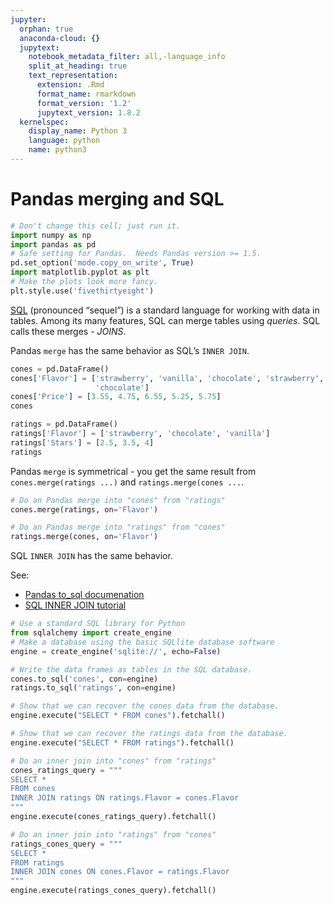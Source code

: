 ```yaml
---
jupyter:
  orphan: true
  anaconda-cloud: {}
  jupytext:
    notebook_metadata_filter: all,-language_info
    split_at_heading: true
    text_representation:
      extension: .Rmd
      format_name: rmarkdown
      format_version: '1.2'
      jupytext_version: 1.8.2
  kernelspec:
    display_name: Python 3
    language: python
    name: python3
---
```


# Pandas merging and SQL

```python
# Don't change this cell; just run it.
import numpy as np
import pandas as pd
# Safe setting for Pandas.  Needs Pandas version >= 1.5.
pd.set_option('mode.copy_on_write', True)
import matplotlib.pyplot as plt
# Make the plots look more fancy.
plt.style.use('fivethirtyeight')
```

[SQL](https://en.wikipedia.org/wiki/SQL) (pronounced "sequel") is a standard language for working with data in tables.  Among its many features, SQL can merge tables using *queries*.  SQL calls these merges - *JOINS*.

Pandas `merge` has the same behavior as SQL's `INNER JOIN`.

```python
cones = pd.DataFrame()
cones['Flavor'] = ['strawberry', 'vanilla', 'chocolate', 'strawberry',
                   'chocolate']
cones['Price'] = [3.55, 4.75, 6.55, 5.25, 5.75]
cones
```

```python
ratings = pd.DataFrame()
ratings['Flavor'] = ['strawberry', 'chocolate', 'vanilla']
ratings['Stars'] = [2.5, 3.5, 4]
ratings
```

Pandas `merge` is symmetrical - you get the same result from `cones.merge(ratings ...)` and `ratings.merge(cones ...`.

```python
# Do an Pandas merge into "cones" from "ratings"
cones.merge(ratings, on='Flavor')
```

```python
# Do an Pandas merge into "ratings" from "cones"
ratings.merge(cones, on='Flavor')
```

SQL `INNER JOIN` has the same behavior.

See:

* [Pandas to_sql documenation](https://pandas.pydata.org/pandas-docs/stable/reference/api/pandas.DataFrame.to_sql.html)
* [SQL INNER JOIN tutorial](https://www.sqlitetutorial.net/sqlite-inner-join)

```python
# Use a standard SQL library for Python
from sqlalchemy import create_engine
# Make a database using the basic SQLlite database software
engine = create_engine('sqlite://', echo=False)
```

```python
# Write the data frames as tables in the SQL database.
cones.to_sql('cones', con=engine)
ratings.to_sql('ratings', con=engine)
```

```python
# Show that we can recover the cones data from the database.
engine.execute("SELECT * FROM cones").fetchall()
```

```python
# Show that we can recover the ratings data from the database.
engine.execute("SELECT * FROM ratings").fetchall()
```

```python
# Do an inner join into "cones" from "ratings"
cones_ratings_query = """
SELECT *
FROM cones
INNER JOIN ratings ON ratings.Flavor = cones.Flavor
"""
engine.execute(cones_ratings_query).fetchall()
```

```python
# Do an inner join into "ratings" from "cones"
ratings_cones_query = """
SELECT *
FROM ratings
INNER JOIN cones ON cones.Flavor = ratings.Flavor
"""
engine.execute(ratings_cones_query).fetchall()
```
